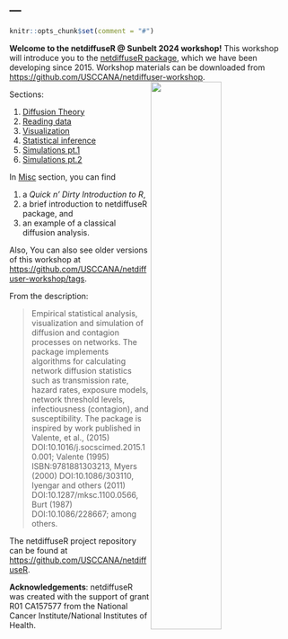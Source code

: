 ---
---

```r
knitr::opts_chunk$set(comment = "#")
```

**Welcome to the netdiffuseR @ Sunbelt 2024 workshop!** This workshop will introduce you to the [netdiffuseR package](https://github.com/USCCANA/netdiffuseR){target="_blank"}, which we have been developing since 2015.  Workshop materials can be downloaded from <https://github.com/USCCANA/netdiffuser-workshop>. <img src="https://raw.githubusercontent.com/USCCANA/netdiffuseR/refs/heads/master/man/figures/netdiffuser-logo.png" style="max-width:300px;width:50%;" align="right">

Sections:

1. [Diffusion Theory](1-theory.qmd)
2. [Reading data](2-read.qmd)
3. [Visualization](3-visualization.qmd)
4. [Statistical inference](4-stats.qmd)
5. [Simulations pt.1](5-sim.qmd)
6. [Simulations pt.2](6-multi-and-dis.qmd)

In [Misc](0-getstarted.qmd) section, you can find 

1. a *Quick n’ Dirty Introduction to R*, 
2. a brief introduction to netdiffuseR package, and
3. an example of a classical diffusion analysis.

Also, You can also see older versions of this workshop at <https://github.com/USCCANA/netdiffuser-workshop/tags>.

From the description:

> Empirical statistical analysis, visualization and simulation of diffusion and contagion processes on networks. The package implements algorithms for calculating network diffusion statistics such as transmission rate, hazard rates, exposure models, network threshold levels, infectiousness (contagion), and susceptibility. The package is inspired by work published in Valente, et al., (2015) DOI:10.1016/j.socscimed.2015.10.001; Valente (1995) ISBN:9781881303213, Myers (2000) DOI:10.1086/303110, Iyengar and others (2011) DOI:10.1287/mksc.1100.0566, Burt (1987) DOI:10.1086/228667; among others.

The netdiffuseR project repository can be found at <https://github.com/USCCANA/netdiffuseR>.

__Acknowledgements__: netdiffuseR was created with the support of grant R01
CA157577 from the National Cancer Institute/National Institutes of Health.